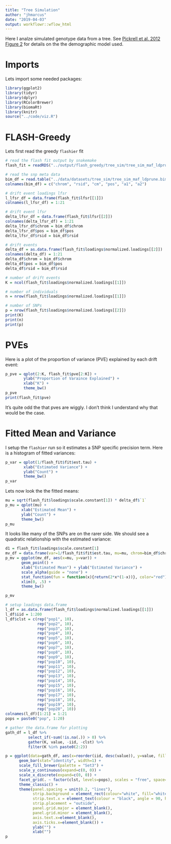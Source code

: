 ```yaml
---
title: "Tree Simulation"
author: "jhmarcus"
date: "2019-04-03"
output: workflowr::wflow_html
---
```


Here I analze simulated genotype data from a tree. See [Pickrell et al. 2012 Figure 2](https://journals.plos.org/plosgenetics/article?id=10.1371/journal.pgen.1002967) for details on the the demographic model used.

# Imports

Lets import some needed packages:

```r
library(ggplot2)
library(tidyr)
library(dplyr)
library(RColorBrewer)
library(biomaRt)
library(knitr)
source("../code/viz.R")
```

# FLASH-Greedy

Lets first read the greedy `flashier` fit

```r
# read the flash fit output by snakemake
flash_fit = readRDS("../output/flash_greedy/tree_sim/tree_sim_maf_ldprune.rds")

# read the snp meta data
bim_df = read.table("../data/datasets/tree_sim/tree_sim_maf_ldprune.bim", header=F)
colnames(bim_df) = c("chrom", "rsid", "cm", "pos", "a1", "a2")

# drift event loadings lfsr
l_lfsr_df = data.frame(flash_fit$lfsr[[1]])
colnames(l_lfsr_df) = 1:21

# drift event lfsr
delta_lfsr_df = data.frame(flash_fit$lfsr[[2]])
colnames(delta_lfsr_df) = 1:21
delta_lfsr_df$chrom = bim_df$chrom
delta_lfsr_df$pos = bim_df$pos
delta_lfsr_df$rsid = bim_df$rsid

# drift events
delta_df = as.data.frame(flash_fit$loadings$normalized.loadings[[2]])
colnames(delta_df) = 1:21
delta_df$chrom = bim_df$chrom
delta_df$pos = bim_df$pos
delta_df$rsid = bim_df$rsid

# number of drift events
K = ncol(flash_fit$loadings$normalized.loadings[[1]]) 

# number of individuals
n = nrow(flash_fit$loadings$normalized.loadings[[1]])

# number of SNPs
p = nrow(flash_fit$loadings$normalized.loadings[[2]])
print(K)
print(n)
print(p)
```

# PVEs
 
Here is a plot of the proportion of variance (PVE) explained by each drift event:

```r
p_pve = qplot(2:K, flash_fit$pve[2:K]) + 
        ylab("Proportion of Varaince Explained") + 
        xlab("K") + 
        theme_bw()
p_pve
print(flash_fit$pve)
```

It's quite odd the that pves are wiggly. I don't think I understand why that would be the case.

# Fitted Mean and Variance

I setup the `flashier` run so it estimates a SNP specific precision term. Here is a histogram of fitted variances:

```r
p_var = qplot(1/flash_fit$fit$est.tau) + 
        xlab("Estimated Variance") + 
        ylab("Count") + 
        theme_bw()
p_var
```

Lets now look the the fitted means:

```r
mu = sqrt(flash_fit$loadings$scale.constant[1]) * delta_df$`1`
p_mu = qplot(mu) + 
       xlab("Estimated Mean") + 
       ylab("Count") + 
       theme_bw()
p_mu
```

It looks like many of the SNPs are on the rarer side. We should see a quadratic relationship with the estimated variance:

```r
d1 = flash_fit$loadings$scale.constant[1]
mv_df = data.frame(var=1/flash_fit$fit$est.tau, mu=mu, chrom=bim_df$chrom)
p_mv = ggplot(mv_df, aes(x=mu, y=var)) + 
       geom_point() + 
       xlab("Estimated Mean") + ylab("Estimated Variance") + 
       scale_alpha(guide = "none") + 
       stat_function(fun = function(x){return(2*x*(1-x))}, color="red") + 
       xlim(0, .5) + 
       theme_bw()

p_mv
```

```r
# setup loadings data.frame
l_df = as.data.frame(flash_fit$loadings$normalized.loadings[[1]])
l_df$iid = 1:200
l_df$clst = c(rep("pop1", 10), 
              rep("pop2", 10), 
              rep("pop3", 10), 
              rep("pop4", 10), 
              rep("pop5", 10), 
              rep("pop6", 10), 
              rep("pop7", 10), 
              rep("pop8", 10), 
              rep("pop9", 10), 
              rep("pop10", 10), 
              rep("pop11", 10), 
              rep("pop12", 10), 
              rep("pop13", 10), 
              rep("pop14", 10), 
              rep("pop15", 10), 
              rep("pop16", 10), 
              rep("pop17", 10), 
              rep("pop18", 10), 
              rep("pop19", 10), 
              rep("pop20", 10))
colnames(l_df)[1:21] = 1:21
pops = paste0("pop", 1:20)

# gather the data.frame for plotting
gath_df = l_df %>%
          select_if(~sum(!is.na(.)) > 0) %>%
          gather(K, value, -iid, -clst) %>% 
          filter(K %in% paste0(2:2)) 

p = ggplot(data=gath_df, aes(x=reorder(iid, desc(value)), y=value, fill=factor(K))) + 
      geom_bar(stat="identity", width=1) +  
      scale_fill_brewer(palette = "Set3") + 
      scale_y_continuous(expand=c(0, 0)) +
      scale_x_discrete(expand=c(0, 0)) +
      facet_grid(. ~ factor(clst, levels=pops), scales = "free", space="free", switch="both") + 
      theme_classic() +
      theme(panel.spacing = unit(0.2, "lines"), 
            strip.background = element_rect(colour="white", fill="white"),
            strip.text.x = element_text(colour = "black", angle = 90, hjust = 1.1), 
            strip.placement = "outside", 
            panel.grid.major = element_blank(), 
            panel.grid.minor = element_blank(),
            axis.text.x=element_blank(), 
            axis.ticks.x=element_blank()) + 
            ylab("") + 
            xlab("") 
p
```